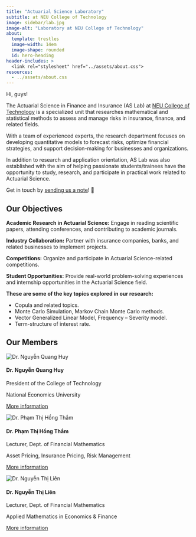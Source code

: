 ```yaml
---
title: "Actuarial Science Laboratory" 
subtitle: at NEU College of Technology
image: sidebar/lab.jpg
image-alt: "Laboratory at NEU College of Technology"
about:
  template: trestles
  image-width: 14em
  image-shape: rounded
  id: hero-heading
header-includes: >
  <link rel="stylesheet" href="../assets/about.css">
resources:
  - ../assets/about.css
---
```


::: {#hero-heading}
<div class="h1">Hi, guys!</div>

The Actuarial Science in Finance and Insurance (AS Lab) at [NEU College of Technology](https://nct.neu.edu.vn/) is a specialized unit that researches mathematical and statistical methods to assess and manage risks in insurance, finance, and related fields.  

With a team of experienced experts, the research department focuses on developing quantitative models to forecast risks, optimize financial strategies, and support decision-making for businesses and organizations.  

In addition to research and application orientation, AS Lab was also established with the aim of helping passionate students/trainees have the opportunity to study, research, and participate in practical work related to Actuarial Science.

Get in touch by [sending us a note](/contact.qmd)! 💬 <i class="fa-solid fa-feather-pointed"></i>

:::

## Our Objectives

::: {.grid}

::: {.g-col-6 #about-me-1}

**Academic Research in Actuarial Science:** Engage in reading scientific papers, attending conferences, and contributing to academic journals.

**Industry Collaboration:** Partner with insurance companies, banks, and related businesses to implement projects.

**Competitions:** Organize and participate in Actuarial Science-related competitions.

**Student Opportunities:** Provide real-world problem-solving experiences and internship opportunities in the Actuarial Science field.

:::

::: {.g-col-6 #about-me-2}

**These are some of the key topics explored in our research:**

<ul class="fa-ul">
   <li><span class="fa-li"><i class="fa-solid fa-graduation-cap"></i></span>Copula and related topics.</li>
   <li><span class="fa-li"><i class="fa-solid fa-graduation-cap"></i></span>Monte Carlo Simulation, Markov Chain Monte Carlo methods.</li>
   <li><span class="fa-li"><i class="fa-solid fa-graduation-cap"></i></span>Vector Generalized Linear Model, Frequency – Severity model.</li>
   <li><span class="fa-li"><i class="fa-solid fa-graduation-cap"></i></span>Term-structure of interest rate.</li>
</ul>

:::

:::
<!-- end grid -->

## Our Members

::: {.member-card}
<img src="members-ava/thayhuy.jpg" alt="Dr. Nguyễn Quang Huy">
<div class="member-info">
  <h4>Dr. Nguyễn Quang Huy</h4>
  <p>President of the College of Technology</p>
  <p>National Economics University</p>
  <p><a href="https://mfe.neu.edu.vn/nguyenquanghuy/">More information</a></p>
</div>
:::

::: {.member-card}
<img src="members-ava/cotham.jpg" alt="Dr. Phạm Thị Hồng Thắm">
<div class="member-info">
  <h4>Dr. Phạm Thị Hồng Thắm</h4>
  <p>Lecturer, Dept. of Financial Mathematics</p>
  <p>Asset Pricing, Insurance Pricing, Risk Management</p>
  <p><a href="https://mfe.neu.edu.vn/phamthihongtham/">More information</a></p>
</div>
:::

::: {.member-card}
<img src="members-ava/colien.jpg" alt="Dr. Nguyễn Thị Liên">
<div class="member-info">
  <h4>Dr. Nguyễn Thị Liên</h4>
  <p>Lecturer, Dept. of Financial Mathematics</p>
  <p>Applied Mathematics in Economics & Finance</p>
  <p><a href="https://mfe.neu.edu.vn/nguyenthilien/">More information</a></p>
</div> 
:::


